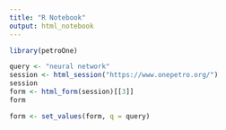 ```yaml
---
title: "R Notebook"
output: html_notebook
---
```



```r
library(petroOne)

query <- "neural network"
session <- html_session("https://www.onepetro.org/")
session
form <- html_form(session)[[3]]
form
```

```r
form <- set_values(form, q = query)
```
